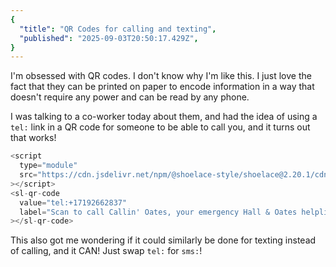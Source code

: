 ```yaml
---
{
  "title": "QR Codes for calling and texting",
  "published": "2025-09-03T20:50:17.429Z",
}
---
```


I'm obsessed with QR codes. I don't know why I'm like this. I just love the fact that they can
be printed on paper to encode information in a way that doesn't require any power and can be
read by any phone.

I was talking to a co-worker today about them, and had the idea of using a `tel:` link in a QR
code for someone to be able to call you, and it turns out that works!

```js
<script
  type="module"
  src="https://cdn.jsdelivr.net/npm/@shoelace-style/shoelace@2.20.1/cdn/shoelace.js"
></script>
<sl-qr-code
  value="tel:+17192662837"
  label="Scan to call Callin' Oates, your emergency Hall & Oates helpline"
></sl-qr-code>
```

<script
	type="module"
	src="https://cdn.jsdelivr.net/npm/@shoelace-style/shoelace@2.20.1/cdn/shoelace.js"
></script>

<a style="display: block" href="tel:+17192662837">
	<sl-qr-code
		value="tel:+17192662837"
		label="Scan this code to listen to Emergency Hall & Oates"
	></sl-qr-code>
</a>

This also got me wondering if it could similarly be done for texting instead of calling, and it
CAN! Just swap `tel:` for `sms:`!
